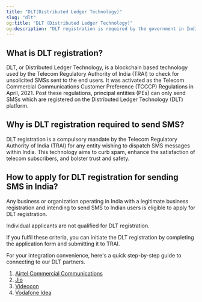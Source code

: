 ```yaml
---
title: "DLT(Distributed Ledger Technology)"
slug: "dlt"
og:title: "DLT (Distributed Ledger Technology)"
og:description: "DLT registration is required by the government in India for businesses or organizations to send SMS messages, ensuring they reach the correct recipients and comply with regulations set by the Telecom Regulatory Authority of India. Individual applicants are not eligible for DLT registration."
---
```


## What is DLT registration?

DLT, or Distributed Ledger Technology, is a blockchain based technology used by the Telecom Regulatory Authority of India (TRAI) to check for unsolicited SMSs sent to the end users. It was activated as the Telecom Commercial Communications Customer Preference (TCCCP) Regulations in April, 2021. Post these regulations, principal entities (PEs) can only send SMSs which are registered on the Distributed Ledger Technology (DLT) platform.

## Why is DLT registration required to send SMS?

DLT registration is a compulsory mandate by the Telecom Regulatory Authority of India (TRAI) for any entity wishing to dispatch SMS messages within India. This technology aims to curb spam, enhance the satisfaction of telecom subscribers, and bolster trust and safety.

## How to apply for DLT registration for sending SMS in India?

Any business or organization operating in India with a legitimate business registration and intending to send SMS to Indian users is eligible to apply for DLT registration.

Individual applicants are not qualified for DLT registration.

If you fulfil these criteria, you can initiate the DLT registration by completing the application form and submitting it to TRAI.

For your integration convenience, here's a quick step-by-step guide to connecting to our DLT partners.

1. [Airtel Commercial Communications](./airtel-commercial-communications-dlt)
2. [Jio](./jio-dlt)
3. [Videocon](./videocon-dlt)
4. [Vodafone Idea](./vodafone-idea-dlt)
